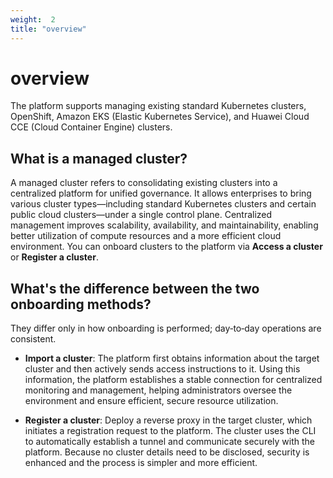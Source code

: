 ```yaml
---
weight:  2
title: "overview"
---
```


# overview

The platform supports managing existing standard Kubernetes clusters, OpenShift, Amazon EKS (Elastic Kubernetes Service), and Huawei Cloud CCE (Cloud Container Engine) clusters.

## What is a managed cluster?

A managed cluster refers to consolidating existing clusters into a centralized platform for unified governance. It allows enterprises to bring various cluster types—including standard Kubernetes clusters and certain public cloud clusters—under a single control plane. Centralized management improves scalability, availability, and maintainability, enabling better utilization of compute resources and a more efficient cloud environment. You can onboard clusters to the platform via **Access a cluster** or **Register a cluster**.

## What's the difference between the two onboarding methods?

They differ only in how onboarding is performed; day‑to‑day operations are consistent.

* **Import a cluster**: The platform first obtains information about the target cluster and then actively sends access instructions to it. Using this information, the platform establishes a stable connection for centralized monitoring and management, helping administrators oversee the environment and ensure efficient, secure resource utilization.

* **Register a cluster**: Deploy a reverse proxy in the target cluster, which initiates a registration request to the platform. The cluster uses the CLI to automatically establish a tunnel and communicate securely with the platform. Because no cluster details need to be disclosed, security is enhanced and the process is simpler and more efficient.



